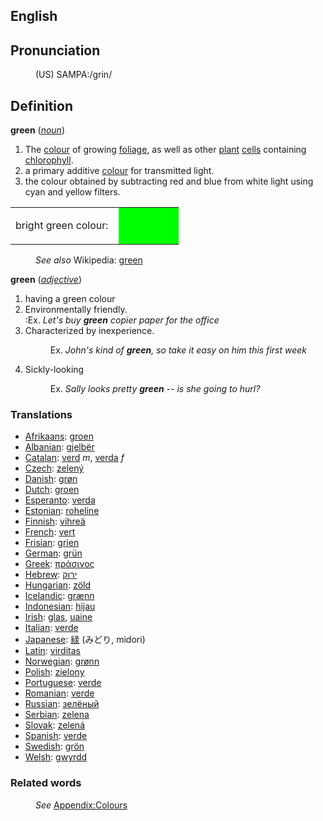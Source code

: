 ==English==

==Pronunciation==
:(US) SAMPA:/grin/


==Definition==
'''green''' (''[[noun]]'')
#The [[color|colour]] of growing [[foliage]], as well as other [[plant]] [[cell]]s containing [[chlorophyll]].
#a primary additive [[color|colour]] for transmitted light. 
#the colour obtained by subtracting red and blue from white light using cyan and yellow filters.
<table><tr><td>bright green colour: &nbsp;</td>
<td bgcolor="#00FF00" width="80">&nbsp; </td></tr></table>
:''See also'' Wikipedia: [[w:green|green]]

'''green''' (''[[adjective]]'')
#having a green colour
# Environmentally friendly.<br>
#:Ex. <i>Let's buy <b>green</b> copier paper for the office</i>
# Characterized by inexperience.
#:Ex. <i>John's kind of <b>green</b>, so take it easy on him this first week</i>
# Sickly-looking
#:Ex. <i>Sally looks pretty <b>green</b> -- is she going to hurl?</i>


===Translations===
* [[Afrikaans]]: [[groen]]
* [[Albanian]]: [[gjelbër]]
* [[Catalan]]: [[verd]] ''m'', [[verda]] ''f''
* [[Czech]]: [[zelený]]
* [[Danish]]: [[grøn]]
* [[Dutch]]: [[groen]] 
* [[Esperanto]]: [[verda]]
* [[Estonian]]: [[roheline]]
* [[Finnish]]: [[vihreä]]
* [[French]]: [[vert]]
* [[Frisian]]: [[grien]]
* [[German]]: [[grün]]
* [[Greek]]: [[πράσινος]]
* [[Hebrew]]: [[ירוק]]
* [[Hungarian]]: [[zöld]]
* [[Icelandic]]: [[grænn]]
* [[Indonesian]]: [[hijau]]
* [[Irish]]: [[glas]], [[uaine]]
* [[Italian]]: [[verde]]
* [[Japanese]]: [[緑]] (みどり, midori)
* [[Latin]]: [[virditas]]
* [[Norwegian]]: [[grønn]]
* [[Polish]]: [[zielony]]
* [[Portuguese]]: [[verde]]
* [[Romanian]]: [[verde]]
* [[Russian]]: [[зелёный]]
* [[Serbian]]: [[zelena]]
* [[Slovak]]: [[zelená]]
* [[Spanish]]: [[verde]]
* [[Swedish]]: [[grön]]
* [[Welsh]]: [[gwyrdd]]

===Related words===
:''See'' [[Wiktionary_Appendix:Colours|Appendix:Colours]]